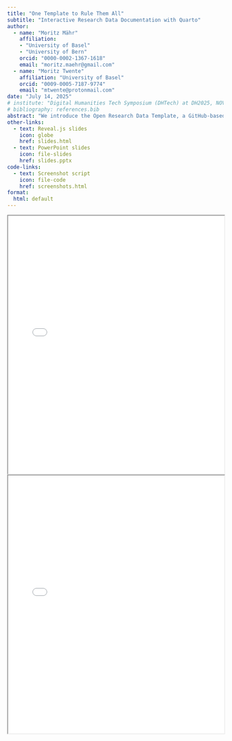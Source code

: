 ```yaml
---
title: "One Template to Rule Them All"
subtitle: "Interactive Research Data Documentation with Quarto"
author:
  - name: "Moritz Mähr"
    affiliation:
    - "University of Basel"
    - "University of Bern"
    orcid: "0000-0002-1367-1618"
    email: "moritz.maehr@gmail.com"
  - name: "Moritz Twente"
    affiliation: "University of Basel"
    orcid: "0009-0005-7187-9774"
    email: "mtwente@protonmail.com"
date: "July 14, 2025"
# institute: "Digital Humanities Tech Symposium (DHTech) at DH2025, NOVA University Lisbon"
# bibliography: references.bib
abstract: "We introduce the Open Research Data Template, a GitHub-based framework designed to streamline the publication and reuse of open research data through executable, interactive documentation using Quarto. By integrating narrative, metadata, and multi-programming-language code (Python, R, Julia, ObservableJS) into cohesive websites, the template lowers barriers to meaningful reuse and sustainable archiving of research workflows. We will demonstrate the template's structure, automation pipeline, and real-world applications through projects such as DigiHistCH24, Stadt.Geschichte.Basel, DHBern, and Decoding Inequality 2025."
other-links:
  - text: Reveal.js slides
    icon: globe
    href: slides.html
  - text: PowerPoint slides
    icon: file-slides
    href: slides.pptx
code-links:
  - text: Screenshot script
    icon: file-code
    href: screenshots.html
format:
  html: default
---
```


::: {.callout-tip title="Slide deck (Reveal JS)" collapse="true"}
<iframe src="slides.html" width="100%" height="600px" loading="lazy" allowfullscreen title="Slide deck">

This browser does not support PDFs. Please download the PDF <a href="slides.pdf">download the PDF</a> to view it.

</iframe>
:::

::: {.callout-tip title="Slide deck (PowerPoint)" collapse="true"}
<iframe src="slides.pptx" width="100%" height="600px" loading="lazy" allowfullscreen title="Slide deck">

This browser does not support PowerPoint. Please download the PowerPoint <a href="slides.pptx">download the PDF</a> to view it.

</iframe>
:::
